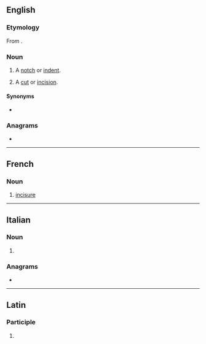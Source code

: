 ==English==

===Etymology===
From {{etyl|la|en}} {{m|la|incisura}}.

===Noun===
{{en-noun}}

# {{lb|en|anatomy}} A [[notch]] or [[indent]].
# A [[cut]] or [[incision]].

====Synonyms====
* {{sense|anatomical notch or indent}} {{l|en|incisura}}

===Anagrams===
* {{anagrams|en|a=ceiinrsu|sciurine}}

----

==French==

===Noun===
{{fr-noun|f}}

# [[#English|incisure]]
----

==Italian==

===Noun===
{{head|it|noun form|g=f}}

# {{plural of|it|incisura}}

===Anagrams===
* {{anagrams|it|a=ceiinrsu|insicure|riunisce}}

----

==Latin==

===Participle===
{{la-part-form|incīsūre}}

# {{inflection of|la|incīsūrus||voc|m|s}}